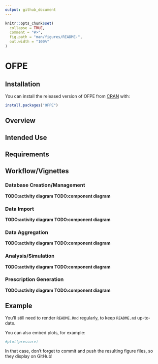 ```yaml
---
output: github_document
---
```


<!-- README.md is generated from README.Rmd. Please edit that file -->

```r
knitr::opts_chunk$set(
  collapse = TRUE,
  comment = "#>",
  fig.path = "man/figures/README-",
  out.width = "100%"
)
```

# OFPE

<!-- badges: start -->
<!-- badges: end -->

## Installation

You can install the released version of OFPE from [CRAN](https://CRAN.R-project.org) with:

``` r
install.packages("OFPE")
```

## Overview



## Intended Use



## Requirements



## Workflow/Vignettes
### Database Creation/Management

**TODO:activity diagram**
**TODO:component diagram**

### Data Import

**TODO:activity diagram**
**TODO:component diagram**

### Data Aggregation

**TODO:activity diagram**
**TODO:component diagram**

### Analysis/Simulation

**TODO:activity diagram**
**TODO:component diagram**

### Prescription Generation

**TODO:activity diagram**
**TODO:component diagram**




## Example
You'll still need to render `README.Rmd` regularly, to keep `README.md` up-to-date.

You can also embed plots, for example:

```r
#plot(pressure)
```

In that case, don't forget to commit and push the resulting figure files, so they display on GitHub!
